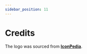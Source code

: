 ```yaml
---
sidebar_position: 11
---
```


# Credits

The logo was sourced from **[IconPedia](https://www.iconspedia.com/icon/firelord-ozai-icon-25958.html)**.
